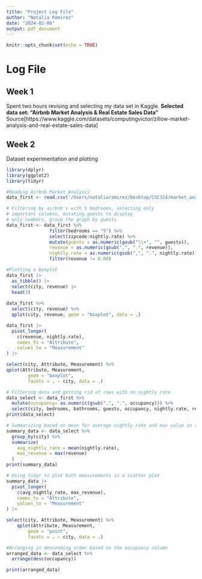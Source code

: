 ```yaml
---
title: "Project Log File"
author: "Natalia Ramirez"
date: "2024-02-06"
output: pdf_document
---
```


```r
knitr::opts_chunk$set(echo = TRUE)
```

# Log File
## Week 1
Spent two hours revising and selecting my data set in Kaggle.
**Selected data set: "Airbnb Market Analysis & Real Estate Sales Data"**
Source[https://www.kaggle.com/datasets/computingvictor/zillow-market-analysis-and-real-estate-sales-data]

## Week 2
Dataset experimentation and plotting
```R
library(dplyr)
library(ggplot2)
library(tidyr)

#Reading Airbnb Market_Analysis
data_first <- read.csv('/Users/nataliaramirez/Desktop/CSC324/market_analysis.csv', sep = ';')

# Filtering by airbnb's with 5 bedrooms, selecting only 
# important columns, mutating guests to display 
# only numbers, group the graph by guests
data_first <- data_first %>%
                filter(bedrooms == "5") %>%
                select(zipcode:nightly.rate) %>%
                mutate(guests = as.numeric(gsub("\\+", "", guests)),
                revenue = as.numeric(gsub(",", ".", revenue)),
                nightly.rate = as.numeric(gsub(",", ".", nightly.rate))) %>%
                filter(revenue != 0.00) 

#Plotting a boxplot
data_first |>
  as_tibble() |>
  select(city, revenue) |>
  head(3)
  
data_first %>%
  select(city, revenue) %>%
  qplot(city, revenue, geom = "boxplot", data = .)

data_first |>
  pivot_longer(
    c(revenue, nightly.rate),
    names_to = "Attribute",
    values_to = "Measurement"
) |>

select(city, Attribute, Measurement) %>%
qplot(Attribute, Measurement,
        geom = "boxplot",
        facets = . ~ city, data = .)

# Filtering data and getting rid of rows with no nightly rate
data_select <- data_first %>%
  mutate(occupancy= as.numeric(gsub(",", ".", occupancy))) %>%
  select(city, bedrooms, bathrooms, guests, occupancy, nightly.rate, revenue) 
print(data_select)

# Summarizing based on mean for average nightly rate and max value in revenue
summary_data <- data_select %>%
  group_by(city) %>%
  summarize(
    avg_nightly_rate = mean(nightly.rate),
    max_revenue = max(revenue)
  )
print(summary_data)

# Using tidyr to plot both measurements in a scatter plot
summary_data |>
  pivot_longer(
    c(avg_nightly_rate, max_revenue),
    names_to = "Attribute",
    values_to = "Measurement"
) |>

select(city, Attribute, Measurement) %>%
    qplot(Attribute, Measurement,
        geom = "point",
        facets = . ~ city, data = .)

#Arranging in descending order based on the occupancy column
arranged_data <- data_select %>%
  arrange(desc(occupancy))

print(arranged_data)
```


